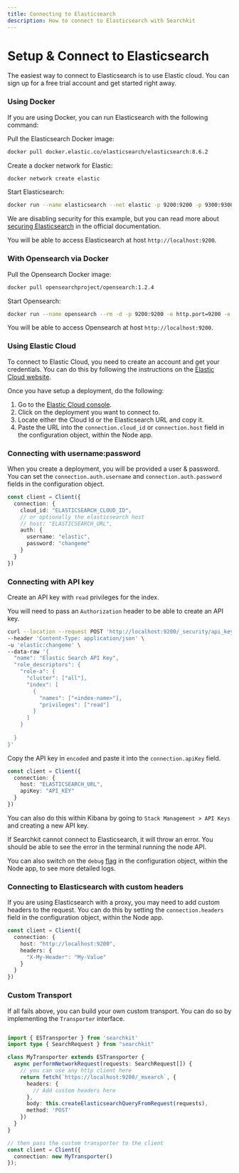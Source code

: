 ```yaml
---
title: Connecting to Elasticsearch
description: How to connect to Elasticsearch with Searchkit
---
```



# Setup & Connect to Elasticsearch

The easiest way to connect to Elasticsearch is to use Elastic cloud. You can sign up for a free trial account and get started right away.

### Using Docker

If you are using Docker, you can run Elasticsearch with the following command:

Pull the Elasticsearch Docker image:

```bash
docker pull docker.elastic.co/elasticsearch/elasticsearch:8.6.2
```

Create a docker network for Elastic:

```bash
docker network create elastic
```

Start Elasticsearch:

```bash
docker run --name elasticsearch --net elastic -p 9200:9200 -p 9300:9300 -e "discovery.type=single-node" -e "xpack.security.enabled=false" -e http.cors.enabled=true -e "http.cors.allow-origin='*'" -e http.cors.allow-headers=X-Requested-With,X-Auth-Token,Content-Type,Content-Length,Authorization -e http.cors.allow-credentials=true -e network.publish_host=localhost -e xpack.security.enabled=false docker.elastic.co/elasticsearch/elasticsearch:8.6.2
```

We are disabling security for this example, but you can read more about [securing Elasticsearch](https://www.elastic.co/guide/en/elasticsearch/reference/current/configuring-security.html) in the official documentation.

You will be able to access Elasticsearch at host `http://localhost:9200`.

### With Opensearch via Docker

Pull the Opensearch Docker image:

```bash
docker pull opensearchproject/opensearch:1.2.4
```

Start Opensearch:

```sh
docker run --name opensearch --rm -d -p 9200:9200 -e http.port=9200 -e discovery.type=single-node -e http.max_content_length=10MB -e http.cors.enabled=true -e "http.cors.allow-origin='*'" -e http.cors.allow-headers=X-Requested-With,X-Auth-Token,Content-Type,Content-Length,Authorization -e http.cors.allow-credentials=true opensearchproject/opensearch:1.2.4
```

You will be able to access Opensearch at host `http://localhost:9200`.

### Using Elastic Cloud

To connect to Elastic Cloud, you need to create an account and get your credentials. You can do this by following the instructions on the [Elastic Cloud website](https://www.elastic.co/cloud).

Once you have setup a deployment, do the following:

1. Go to the [Elastic Cloud console](https://cloud.elastic.co/).
2. Click on the deployment you want to connect to.
3. Locate either the Cloud Id or the Elasticsearch URL and copy it.
4. Paste the URL into the `connection.cloud_id` or `connection.host` field in the configuration object, within the Node app.

### Connecting with username:password

When you create a deployment, you will be provided a user & password. You can set the `connection.auth.username` and `connection.auth.password` fields in the configuration object.

```ts
const client = Client({
  connection: {
    cloud_id: "ELASTICSEARCH_CLOUD_ID",
    // or optionally the elasticsearch host
    // host: "ELASTICSEARCH_URL",
    auth: {
      username: "elastic",
      password: "changeme"
    }
  }
})
```

### Connecting with API key

Create an API key with `read` privileges for the index. 

You will need to pass an `Authorization` header to be able to create an API key.

```bash
curl --location --request POST 'http://localhost:9200/_security/api_key' \
--header 'Content-Type: application/json' \
-u 'elastic:changeme' \
--data-raw '{
  "name": "Elastic Search API Key",
  "role_descriptors": { 
    "role-a": {
      "cluster": ["all"],
      "index": [
        {
          "names": ["<index-name>"],
          "privileges": ["read"]
        }
      ]
    }
    
  }
}'
```

Copy the API key in `encoded` and paste it into the `connection.apiKey` field. 

```ts
const client = Client({
  connection: {
    host: "ELASTICSEARCH_URL",
    apiKey: "API_KEY"
  }
})
```

You can also do this within Kibana by going to `Stack Management > API Keys` and creating a new API key.

If Searchkit cannot connect to Elasticsearch, it will throw an error. You should be able to see the error in the terminal running the node API.

You can also switch on the `debug` [flag](/docs/api-documentation/api#debug-mode) in the configuration object, within the Node app, to see more detailed logs.

### Connecting to Elasticsearch with custom headers

If you are using Elasticsearch with a proxy, you may need to add custom headers to the request. You can do this by setting the `connection.headers` field in the configuration object, within the Node app.

```ts
const client = Client({
  connection: {
    host: "http://localhost:9200",
    headers: {
      "X-My-Header": "My-Value"
    }
  }
})
```

### Custom Transport

If all fails above, you can build your own custom transport. You can do so by implementing the `Transporter` interface.

```ts

import { ESTransporter } from 'searchkit'
import type { SearchRequest } from "searchkit"

class MyTransporter extends ESTransporter {
  async performNetworkRequest(requests: SearchRequest[]) {
    // you can use any http client here
    return fetch(`https://localhost:9200/_msearch`, {
      headers: {
        // Add custom headers here
      },
      body: this.createElasticsearchQueryFromRequest(requests),
      method: 'POST'
    })
  }
}

// then pass the custom transporter to the client
const client = Client({
  connection: new MyTransporter()
});
```

